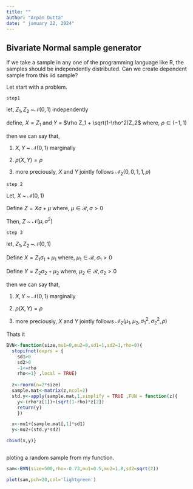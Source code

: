 ---
title: ""
author: "Arpan Dutta"
date: " january 22, 2024"
---

## Bivariate Normal sample generator

If we take a sample in any one of the programming language like R, the samples should be independently distributed. Can we create dependent sample from this iid sample?

Let start with a problem.

`step1`

let, $Z_1,Z_2$ \~$\mathcal{N}(0,1)$ independently

define, $X=Z_1$ and $Y$ $=$ $\rho Z_1 + \sqrt(1-\rho^2)Z_2$ where, $\rho\in(-1,1)$

then we can say that,

1.  $X,Y$ \~ $\mathcal{N}(0,1)$ marginally

2.  $\rho(X,Y)=\rho$

3.  more preciously, $X$ and $Y$ jointly follows $\mathcal{N}_2(0,0,1,1,\rho)$

`step 2`

Let, $X$ \~ $\mathcal{N}(0,1)$

Define $Z= X\sigma+\mu$ where, $\mu\in\mathcal{R},\sigma>0$

Then, $Z$ \~ $\mathcal{N}(\mu,\sigma^2)$

`step 3`

let, $Z_1,Z_2$ \~$\mathcal{N}(0,1)$

Define $X= Z_1\sigma_1+\mu_1$ where, $\mu_1\in\mathcal{R},\sigma_1>0$

Define $Y= Z_2\sigma_2+\mu_2$ where, $\mu_2\in\mathcal{R},\sigma_2>0$

then we can say that,

1.  $X,Y$ \~ $\mathcal{N}(0,1)$ marginally

2.  $\rho(X,Y)=\rho$

3.  more preciously, $X$ and $Y$ jointly follows $\mathcal{N}_2(\mu_1,\mu_2,\sigma_1^2,\sigma_2^2,\rho)$

Thats it

```{r,filename = 'Bivariate Normal sample generator'}


BVN<-function(size,mu1=0,mu2=0,sd1=1,sd2=1,rho=0){
  stopifnot(exprs = {
    sd1>0
    sd2>0
    -1<=rho 
    rho<=1} ,local = TRUE)
  
  z<-rnorm(n=2*size)
  sample.mat<-matrix(z,ncol=2)
  std.y<-apply(sample.mat,1,simplify = TRUE ,FUN = function(z){
    y<-(rho*z[1])+(sqrt(1-rho)*z[2])
    return(y)
    })

  x<-mu1+(sample.mat[,1]*sd1)
  y<-mu2+(std.y*sd2)

cbind(x,y)}



```

ploting a random sample from my function.

```{r}
sam<-BVN(size=500,rho=-0.73,mu1=0.5,mu2=1.8,sd2=sqrt(2))

plot(sam,pch=20,col='lightgreen')
```
